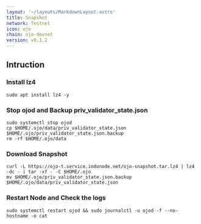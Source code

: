 ```yaml
---
layout: '~/layouts/MarkdownLayout.astro'
title: Snapshot
network: Testnet
icon: ojo
chain: ojo-devnet
version: v0.1.2
---
```

## Intruction


### Install lz4
```
sudo apt install lz4 -y
```

### Stop ojod and Backup priv_validator_state.json
```
sudo systemctl stop ojod
cp $HOME/.ojo/data/priv_validator_state.json $HOME/.ojo/priv_validator_state.json.backup
rm -rf $HOME/.ojo/data
```

### Download Snapshot
```
curl -L https://ojo-t.service.indonode.net/ojo-snapshot.tar.lz4 | lz4 -dc - | tar -xf - -C $HOME/.ojo
mv $HOME/.ojo/priv_validator_state.json.backup $HOME/.ojo/data/priv_validator_state.json
```

### Restart Node and Check the logs

```
sudo systemctl restart ojod && sudo journalctl -u ojod -f --no-hostname -o cat
```